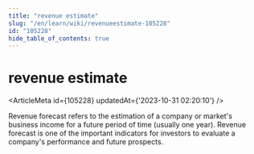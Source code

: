 ```yaml
---
title: "revenue estimate"
slug: "/en/learn/wiki/revenueestimate-105228"
id: "105228"
hide_table_of_contents: true
---
```



# revenue estimate

<ArticleMeta id={105228} updatedAt={'2023-10-31 02:20:10'} />
<div className='border-solid border-b border-t-0 my-4 border-[var(--ifm-color-gray-300)]' />

Revenue forecast refers to the estimation of a company or market's business income for a future period of time (usually one year). Revenue forecast is one of the important indicators for investors to evaluate a company's performance and future prospects.
